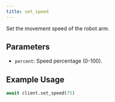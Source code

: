 ```yaml
---
title: set_speed
---
```


Set the movement speed of the robot arm.

## Parameters

- `percent`: Speed percentage (0-100).

## Example Usage

```python
await client.set_speed(75)
``` 